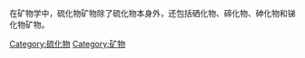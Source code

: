 {{Commonscat|Sulfides}}
在矿物学中，硫化物矿物除了硫化物本身外，还包括硒化物、碲化物、砷化物和锑化物矿物。

[[Category:硫化物|Category:硫化物]]
[[Category:矿物|Category:矿物]]